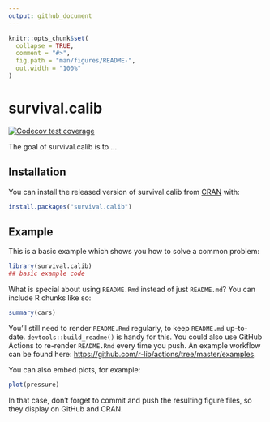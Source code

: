 ```yaml
---
output: github_document
---
```


<!-- README.md is generated from README.Rmd. Please edit that file -->

```r
knitr::opts_chunk$set(
  collapse = TRUE,
  comment = "#>",
  fig.path = "man/figures/README-",
  out.width = "100%"
)
```

# survival.calib

<!-- badges: start -->
[![Codecov test coverage](https://codecov.io/gh/bcjaeger/survival.calib/branch/master/graph/badge.svg)](https://codecov.io/gh/bcjaeger/survival.calib?branch=master)
<!-- badges: end -->

The goal of survival.calib is to ...

## Installation

You can install the released version of survival.calib from [CRAN](https://CRAN.R-project.org) with:

``` r
install.packages("survival.calib")
```

## Example

This is a basic example which shows you how to solve a common problem:

```r
library(survival.calib)
## basic example code
```

What is special about using `README.Rmd` instead of just `README.md`? You can include R chunks like so:

```r
summary(cars)
```

You'll still need to render `README.Rmd` regularly, to keep `README.md` up-to-date. `devtools::build_readme()` is handy for this. You could also use GitHub Actions to re-render `README.Rmd` every time you push. An example workflow can be found here: <https://github.com/r-lib/actions/tree/master/examples>.

You can also embed plots, for example:

```r
plot(pressure)
```

In that case, don't forget to commit and push the resulting figure files, so they display on GitHub and CRAN.
